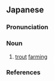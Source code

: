 ==Japanese==
{{ja-kanjitab|よう|そん|yomi=o}}

===Pronunciation===
{{ja-pron|yomi=o|ようそん|acc=0|acc_ref=DJR,NHK}}

===Noun===
{{ja-noun|ようそん|hhira=やうそん}}

# [[trout]] [[farm]]ing

===References===
<references/>